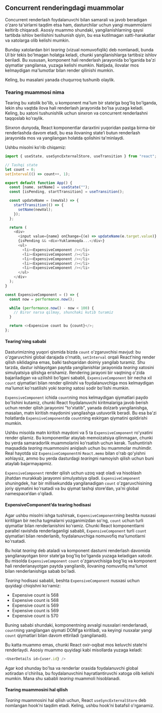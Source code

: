 ## Concurrent renderingdagi muammolar

Concurrent renderlash foydalanuvchi bilan samarali va javob beradigan o'zaro ta'sirlarni taqdim etsa ham, dasturchilar uchun yangi muammolarni keltirib chiqaradi. Asosiy muammo shundaki, yangilanishlarning qaysi tartibda ishlov berilishini tushunish qiyin, bu esa kutilmagan xatti-harakatlar va xatolarga olib kelishi mumkin.

Bunday xatolardan biri *tearing* (vizual nomuvofiqlik) deb nomlanadi, bunda UI bir tekis bo'lmagan holatga keladi, chunki yangilanishlarga tartibsiz ishlov beriladi. Bu xususan, komponent hali renderlash jarayonida bo'lganida ba'zi qiymatlar yangilansa, yuzaga kelishi mumkin. Natijada, ilovalar mos kelmaydigan ma'lumotlar bilan render qilinishi mumkin.

Keling, bu masalani yanada chuqurroq tushunib olaylik.


### Tearing muammosi nima
Tearing bu xatolik bo'lib, u komponent ma'lum bir state’ga bog'liq bo'lganda, lekin shu vaqtda ilova hali renderlash jarayonida bo'lsa yuzaga keladi. Keling, bu xatoni tushunishlik uchun sinxron va concurrent renderlashni taqqoslab ko'raylik.

Sinxron dunyoda, React komponentlar daraxtini yuqoridan pastga birma-bir renderlashda davom etadi, bu esa ilovaning state’i butun renderlash jarayonida mos va yangilangan holatda qolishini ta'minlaydi.

Ushbu misolni ko'rib chiqamiz:
``` js copy
import { useState, useSyncExternalStore, useTransition } from "react";

// Tashqi state
let count = 0;
setInterval(() => count++, 1);

export default function App() {
  const [name, setName] = useState("");
  const [isPending, startTransition] = useTransition();

  const updateName = (newVal) => {
    startTransition(() => {
      setName(newVal);
    });
  };

  return (
    <div>
      <input value={name} onChange={(e) => updateName(e.target.value)} />
      {isPending && <div>Yuklanmoqda...</div>}
      <ul>
        <li><ExpensiveComponent /></li>
        <li><ExpensiveComponent /></li>
        <li><ExpensiveComponent /></li>
        <li><ExpensiveComponent /></li>
        <li><ExpensiveComponent /></li>
      </ul>
    </div>
  );
}

const ExpensiveComponent = () => {
  const now = performance.now();

  while (performance.now() - now < 100) {
    // Biror narsa qilmay, shunchaki kutib turamiz
  }

  return <>Expensive count bu {count}</>;
};
```


#### Tearing'ning sababi
Dasturimizning yuqori qismida bizda `count` o'zgaruvchisi mavjud: bu o'zgaruvchini global darajada o'rnatib, `setInterval` orqali React’ning render qilish siklidagina emas, balki tashqaridan doimiy yangilab turamiz. Shu tarzda, dastur ishlayotgan paytda yangilanishlar jarayonida *tearing* xatosini simulyatsiya qilishga erishamiz. Rendering jarayoni bir vaqtning o'zida bajariladigan va uzilishli bo'lgani sababli, `ExpensiveComponent` bir necha xil `count` qiymatlari bilan render qilinishi va foydalanuvchiga mos kelmaydigan ma'lumot ko'rsatilishi yoki *tearing* xatosi sodir bo'lishi mumkin.

`ExpensiveComponent` ichida `count`ning mos kelmaydigan qiymatlari paydo bo'lishini kutamiz, chunki React foydalanuvchi kiritmalariga javob berish uchun render qilish jarayonini "to'xtatib", yanada dolzarb yangilanishga, masalan, matn kiritish maydonini yangilashga ustuvorlik beradi. Bu esa ba'zi holatlarda `ExpensiveComponent`da `count`ning eskirgan qiymatini qoldirishi mumkin.

Ushbu misolda matn kiritish maydoni va 5 ta `ExpensiveComponent` ro'yxatini render qilamiz. Bu komponentlar ataylab memoizatsiya qilinmagan, chunki bu yerda samaradorlik muammolarini ko'rsatish uchun kerak. Tushuntirish maqsadida *tearing* muammosini aniqlash uchun bu muammolar muhimdir. Real hayotda siz `ExpensiveComponent`ni `React.memo` bilan o'rab qo'yishni xohlaysiz, ammo bu yerda dasturdagi *tearing*ni namoyish qilish uchun buni ataylab bajarmayapmiz.

`ExpensiveComponent` render qilish uchun uzoq vaqt oladi va hisoblash jihatdan murakkab jarayonni simulyatsiya qiladi. `ExpensiveComponent` shuningdek, har bir millisekundda yangilanadigan `count` o'zgaruvchisining joriy qiymatini ko'rsatadi va bu qiymat tashqi store’dan, ya'ni global namespace’dan o'qiladi.


#### ExpensiveComponent’da tearing hodisasi
Agar ushbu misolni ishga tushirsak, `ExpensiveComponent`ning beshta nusxasi kiritilgan bir necha tugmalarni yozganimizdan so'ng, `count` uchun turli qiymatlar bilan renderlanishini ko'ramiz. Chunki React komponentlarni parallel ravishda renderlaganligi sababli, `ExpensiveComponent` turli `count` qiymatlari bilan renderlanib, foydalanuvchiga nomuvofiq ma'lumotlarni ko'rsatadi.

Bu holat *tearing* deb ataladi va komponent dasturni renderlash davomida yangilanayotgan biror state’ga bog'liq bo'lganda yuzaga keladigan xatodir. Bu misolda `ExpensiveComponent` `count` o'zgaruvchisiga bog'liq va komponent hali renderlanayotgan paytda yangilanib, ilovaning nomuvofiq ma'lumot bilan renderlanishiga sabab bo'ladi.

*Tearing* hodisasi sababli, beshta `ExpensiveComponent` nusxasi uchun quyidagi chiqishni ko'ramiz:
- Expensive count is 568
- Expensive count is 568
- Expensive count is 569
- Expensive count is 569
- Expensive count is 570

Buning sababi shundaki, komponentning avvalgi nusxalari renderlanadi, `count`ning yangilangan qiymati DOM’ga kiritiladi, va keyingi nusxalar yangi `count` qiymatlari bilan davom ettiriladi (yangilanadi).

Bu katta muammo emas, chunki React oxir-oqibat mos keluvchi state’ni renderlaydi. Asosiy muammo quyidagi kabi misollarda yuzaga keladi:
``` js copy
<UserDetails id={user.id} />
```

Agar kod shunday bo'lsa va renderlar orasida foydalanuvchi global xotiradan o'chirilsa, bu foydalanuvchini hayratlantiruvchi xatoga olib kelishi mumkin. Mana shu sababli *tearing* muammoli hisoblanadi.


#### Tearing muammosini hal qilish
*Tearing* muammosini hal qilish uchun, React `useSyncExternalStore` deb nomlangan hook’ni taqdim etadi. Keling, ushbu hook’ni batafsil o'rganamiz.


